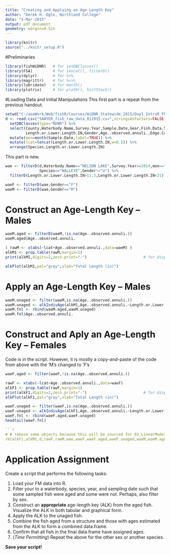 ```yaml
---
title: "Creating and Applying an Age-Length Key"
author: "Derek H. Ogle, Northland College"
date: "5-Mar-2015"
output: pdf_document
geometry: margin=0.5in
---
```


```r
library(knitr)
source("../knitr_setup.R")
```

#Preliminaries
```r
library(fishWiDNR)   # for setDBClasses()
library(FSA)         # for lencat(), filterD()
library(dplyr)       # for %>%
library(magrittr)    # for %<>%
library(lubridate)   # for month()
library(plotrix)     # for plotH(), histStack()
```

#Loading Data and Initial Manipulations
This first part is a repeat from the previous handout.
```r
setwd("C:/aaaWork/Web/fishR/Courses/WiDNR_Statewide_2015/Day1_IntroR_FMData")
d <- read.csv("SAWYER_fish_raw_data_012915.csv",stringsAsFactors=FALSE,na.strings=c("-","NA","")) %>%
  setDBClasses(type="RDNR") %>%
  select(County,Waterbody.Name,Survey.Year,Sample.Date,Gear,Fish.Data.Seq.No,Species,
         Length.or.Lower.Length.IN,Gender,Age..observed.annuli.,Edge.Counted.Desc,Age.Structure) %>%
  mutate(mon=month(Sample.Date,label=TRUE)) %>%
  mutate(lcat=lencat(Length.or.Lower.Length.IN,w=0.5)) %>%
  arrange(Species,Length.or.Lower.Length.IN)
```

This part is new.
```r
wae <- filterD(d,Waterbody.Name=="NELSON LAKE",Survey.Year==2014,mon=="May",
               Species=="WALLEYE",Gender!="U") %>% 
  filterD(Length.or.Lower.Length.IN>11.5,Length.or.Lower.Length.IN<21)

waeF <- filterD(wae,Gender=="F")
waeM <- filterD(wae,Gender=="M")
```

# Construct an Age-Length Key -- Males
```r
waeM.aged <- filterD(waeM,!is.na(Age..observed.annuli.))
waeM.aged$Age..observed.annuli.
```

\newpage
```r
( rawM <- xtabs(~lcat+Age..observed.annuli.,data=waeM) )
alkM1 <- prop.table(rawM,margin=1)
print(alkM1,digits=2,zero.print="-")                         # for display only
```

\newpage
```r
alkPlot(alkM1,pal="gray",xlab="Total Length (in)")
```

# Apply an Age-Length Key -- Males
```r
waeM.unaged <- filter(waeM,is.na(Age..observed.annuli.))
waeM.unaged <- alkIndivAge(alkM1,Age..observed.annuli.~Length.or.Lower.Length.IN,data=waeM.unaged)
waeM.fnl <- rbind(waeM.aged,waeM.unaged)
waeM.fnl$Age..observed.annuli.
```

# Construct and Aply an Age-Length Key -- Females
Code is in the script.  However, it is mostly a copy-and-paste of the code from above with the 'M's changed to 'F's
```r
waeF.aged <- filter(waeF,!is.na(Age..observed.annuli.))

rawF <- xtabs(~lcat+Age..observed.annuli.,data=waeF)
alkF1 <- prop.table(rawF,margin=1)
print(alkF1,digits=2,zero.print="-")                         # for display only
alkPlot(alkF1,pal="gray",xlab="Total Length (in)")

waeF.unaged <- filter(waeF,is.na(Age..observed.annuli.))
waeF.unaged <- alkIndivAge(alkF1,Age..observed.annuli.~Length.or.Lower.Length.IN,data=waeF.unaged)
waeF.fnl <- rbind(waeF.aged,waeF.unaged)
headtail(waeF.fnl)

```r
# # remove some objects because this will be sourced for 03_LinearModelIntro
rm(alkF1,alkM1,d,rawF,rawM,wae,waeF,waeF.aged,waeF.unaged,waeM,waeM.aged,waeM.unaged)
```

# Application Assignment

Create a script that performs the following tasks:

1. Load your FM data into R.
1. Filter your to a waterbody, species, year, and sampling date such that some sampled fish were aged and some were not.  Perhaps, also filter by sex.
1. Construct an **appropriate** age-length key (ALK) from the aged fish.  Visualize the ALK in both tabular and graphical form.
1. Apply the ALK to the unaged fish.
1. Combine the fish aged from a structure and those with ages estimated from the ALK to form a combined data.frame.
1. Confirm that all fish in the final data.frame have assigned ages.
1. (*Time Permitting*) Repeat the above for the other sex or another species.

**Save your script!**

